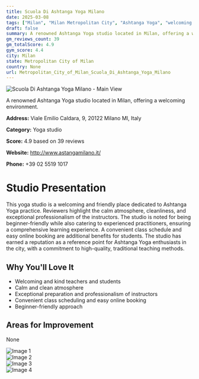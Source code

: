 ```yaml
---
title: Scuola Di Ashtanga Yoga Milano
date: 2025-03-08
tags: ["Milan", "Milan Metropolitan City", "Ashtanga Yoga", "welcoming atmosphere", "clean environment", "Milan"]  
draft: false
summary: A renowned Ashtanga Yoga studio located in Milan, offering a welcoming environment.
gm_reviews_count: 39
gm_totalScore: 4.9
gym_score: 4.4
city: Milan
state: Metropolitan City of Milan
country: None
url: Metropolitan_City_of_Milan_Scuola_Di_Ashtanga_Yoga_Milano
---
```


<div className="aspect-[16/9] relative my-8">
  <img 
    src="https://lh5.googleusercontent.com/p/AF1QipP6wR9aC85D8gRfXVwmy8Rg9NedNp0rLyqvLLME=w1920-h1080-k-no"
    alt="Scuola Di Ashtanga Yoga Milano - Main View"
    className="object-cover absolute inset-0 w-full h-full rounded-lg"
  />
</div>

A renowned Ashtanga Yoga studio located in Milan, offering a welcoming environment.

**Address:** Viale Emilio Caldara, 9, 20122 Milano MI, Italy

**Category:** Yoga studio

**Score:** 4.9 based on 39 reviews

**Website:** http://www.astangamilano.it/

**Phone:** +39 02 5519 1017

# Studio Presentation

This yoga studio is a welcoming and friendly place dedicated to Ashtanga Yoga practice. Reviewers highlight the calm atmosphere, cleanliness, and exceptional professionalism of the instructors. The studio is noted for being beginner-friendly while also catering to experienced practitioners, ensuring a comprehensive learning experience. A convenient class schedule and easy online booking are additional benefits for students. The studio has earned a reputation as a reference point for Ashtanga Yoga enthusiasts in the city, with a commitment to high-quality, traditional teaching methods.

## Why You'll Love It

- Welcoming and kind teachers and students
- Calm and clean atmosphere
- Exceptional preparation and professionalism of instructors
- Convenient class scheduling and easy online booking
- Beginner-friendly approach

## Areas for Improvement

None

<div className="grid grid-cols-1 xl:grid-cols-2 gap-4 my-8">
<div className="aspect-[4/3] relative"><img src="https://lh5.googleusercontent.com/p/AF1QipOcANheWiwNGc2DFDRkIeawOGPUInxlyR9SCcZQ=w1920-h1080-k-no" alt="Image 1" className="object-cover absolute inset-0 w-full h-full rounded-lg" /></div>
<div className="aspect-[4/3] relative"><img src="https://lh5.googleusercontent.com/p/AF1QipPeU9DB9X6NV57fjeA-MrYvQ1kVIHKKKaAmLrjB=w1920-h1080-k-no" alt="Image 2" className="object-cover absolute inset-0 w-full h-full rounded-lg" /></div>
<div className="aspect-[4/3] relative"><img src="https://lh5.googleusercontent.com/p/AF1QipPUNNcxHJp26UfFkiBNe2taCoXNdmgzrd9A-RQl=w1920-h1080-k-no" alt="Image 3" className="object-cover absolute inset-0 w-full h-full rounded-lg" /></div>
<div className="aspect-[4/3] relative"><img src="https://lh5.googleusercontent.com/p/AF1QipNR5pPExYtimEnYgQ7BtLMeF1uNTKXHw85gj5H9=w1920-h1080-k-no" alt="Image 4" className="object-cover absolute inset-0 w-full h-full rounded-lg" /></div>
</div>